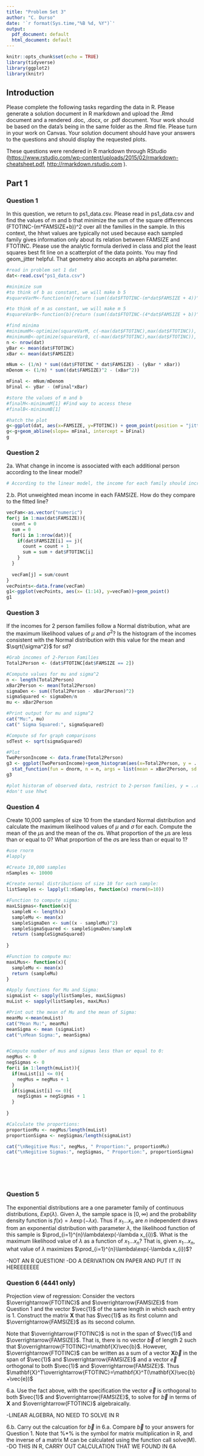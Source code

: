 ```yaml
---
title: "Problem Set 3"
author: "C. Durso"
date: '`r format(Sys.time,"%B %d, %Y")`'
output:
  pdf_document: default
  html_document: default
---
```


```r
knitr::opts_chunk$set(echo = TRUE)
library(tidyverse)
library(ggplot2)
library(knitr)
```

## Introduction

Please complete the following tasks regarding the data in R. Please generate a solution document in R markdown and upload the .Rmd document and a rendered  .doc, .docx, or .pdf document.  Your work should be based  on the data's being in the same folder as the .Rmd file. Please turn in your work on Canvas. Your solution document should have your answers to the questions and should display the requested plots.

These questions were rendered in R markdown through RStudio (<https://www.rstudio.com/wp-content/uploads/2015/02/rmarkdown-cheatsheet.pdf>, <http://rmarkdown.rstudio.com> ).

## Part 1

### Question 1

In this question, we return to ps1_data.csv. Please read in ps1_data.csv and find the values of m and b that minimize the sum of the square differences (FTOTINC-(m*FAMSIZE+b))^2 over all the families in the sample. In this context, the hhwt values are typically not used because each sampled family gives information only about its relation between FAMSIZE and FTOTINC. Please use the analytic formula derived in class and plot the least squares best fit line on a scatterplot of the data points. You may find geom_jitter helpful. That geometry also accepts an alpha parameter.



```r
#read in problem set 1 dat
dat<-read.csv("ps1_data.csv")

#minimize sum
#to think of b as constant, we will make b 5
#squareVarM<-function(m){return (sum((dat$FTOTINC-(m*dat$FAMSIZE + 4))^2))}

#to think of m as constant, we will make m 5
#squareVarB<-function(b){return (sum((dat$FTOTINC-(4*dat$FAMSIZE + b))^2))}

#find minima
#minimumM<-optimize(squareVarM, c(-max(dat$FTOTINC),max(dat$FTOTINC)), maximum=FALSE)
#minimumB<-optimize(squareVarB, c(-max(dat$FTOTINC),max(dat$FTOTINC)), maximum=FALSE)
n <- nrow(dat)
yBar <- mean(dat$FTOTINC)
xBar <- mean(dat$FAMSIZE)

mNum <- (1/n) * sum((dat$FTOTINC * dat$FAMSIZE) - (yBar * xBar))
mDenom <- (1/n) * sum((dat$FAMSIZE)^2 - (xBar^2))

mFinal <- mNum/mDenom
bFinal <- yBar - (mFinal*xBar)

#store the values of m and b
#finalM<-minimumM[1] #Find way to access these
#finalB<-minimumB[1]

#hatch the plot
g<-ggplot(dat, aes(x=FAMSIZE, y=FTOTINC)) + geom_point(position = "jitter")
g<-g+geom_abline(slope= mFinal, intercept = bFinal)
g

```



### Question 2

2a. What change in income is associated with each additional person according to the linear model?

```r
# According to the linear model, the income for each family should increase by the value of m for each additional family member
```

2.b. Plot unweighted mean income in each FAMSIZE. How do they compare to the fitted line?

```r
vecFam<-as.vector("numeric")
for(j in 1:max(dat$FAMSIZE)){
  count = 0
  sum = 0
  for(i in 1:nrow(dat)){
    if(dat$FAMSIZE[i] == j){
      count = count + 1
      sum = sum + dat$FTOTINC[i]
    }
  }
 
  vecFam[j] = sum/count
}
vecPoints<-data.frame(vecFam)
g1<-ggplot(vecPoints, aes(x= (1:14), y=vecFam))+geom_point()
g1


```


### Question 3

If the incomes for 2 person families follow a Normal distribution, what are the maximum likelihood values of $\mu$ and $\sigma^2$? Is the histogram of the incomes consistent with the Normal distribution with this value for the mean and $\sqrt{\sigma^2}$ for sd?

```r

#Grab incomes of 2-Person Families
Total2Person <- (dat$FTOTINC[dat$FAMSIZE == 2]) 

#Compute values for mu and sigma^2
n <- length(Total2Person)
xBar2Person <- mean(Total2Person)
sigmaDen <- sum((Total2Person - xBar2Person)^2)
sigmaSquared <- sigmaDen/n
mu <- xBar2Person

#Print output for mu and sigma^2
cat("Mu:", mu)
cat(" Sigma Squared:", sigmaSquared)

#Compute sd for graph comparisons
sdTest <- sqrt(sigmaSquared)

#Plot
TwoPersonIncome <- data.frame(Total2Person)
g3 <- ggplot(TwoPersonIncome)+geom_histogram(aes(x=Total2Person, y = ..density..)) +
  stat_function(fun = dnorm, n = n, args = list(mean = xBar2Person, sd = sdTest), color = "red")
g3

#plot historam of observed data, restrict to 2-person families, y = ..density..., do density histogram
#don't use hhwt
```


### Question 4

Create 10,000 samples of size 10 from the standard Normal distribution and calculate the maximum likelihood values of $\mu$ and $\sigma$ for each. Compute the mean of the $\mu$s and the mean of the $\sigma$s. What proportion of the $\mu$s are less than or equal to 0? What proportion of the $\sigma$s are less than or equal to 1?

```r

#use rnorm
#lapply

#Create 10,000 samples
nSamples <- 10000

#Create normal distributions of size 10 for each sample:
listSamples <- lapply(1:nSamples, function(x) rnorm(n=10))

#Function to compute sigma:
maxLSigmas<-function(x){
  sampleN <- length(x)
  sampleMu <- mean(x)
  sampleSigmaDen <- sum((x - sampleMu)^2)
  sampleSigmaSquared <- sampleSigmaDen/sampleN
  return (sampleSigmaSquared)
  
}

#Function to compute mu:
maxLMus<- function(x){
  sampleMu <- mean(x)
  return (sampleMu)
}

#Apply functions for Mu and Sigma:
sigmaList <- sapply(listSamples, maxLSigmas)
muList <- sapply(listSamples, maxLMus)

#Print out the mean of Mu and the mean of Sigma:
meanMu <-mean(muList)
cat("Mean Mu:", meanMu)
meanSigma <- mean (sigmaList)
cat("\nMean Sigma:", meanSigma)


#Compute number of mus and sigmas less than or equal to 0:
negMus <- 0
negSigmas <- 0
for(i in 1:length(muList)){
  if(muList[i] <= 0){
    negMus = negMus + 1 
  }
  if(sigmaList[i] <= 0){
    negSigmas = negSigmas + 1
  }
  
}

#Calculate the proportions:
proportionMu <- negMus/length(muList)
proportionSigma <- negSigmas/length(sigmaList)

cat("\nNegitive Mus:", negMus, " Proportion:", proportionMu)
cat("\nNegitive Sigmas:", negSigmas, " Proportion:", proportionSigma)







```

### Question 5

The exponential distributions are a one parameter family of continuous distributions, $Exp(\lambda)$. Given $\lambda$, the sample space is $[0,\infty)$ and the probability density function is $f(x)=\lambda\exp(-\lambda x)$. Thus if $x_1...x_n$ are $n$ independent draws from an exponential distribution with parameter $\lambda$, the likelihood function of this sample is $\prod_{i=1}^{n}\lambda\exp(-\lambda x_{i})$. What is the maximum likelihood value of $\lambda$ as a function of $x_1...x_n$? That is, given $x_1...x_n$, what value of $\lambda$ maximizes $\prod_{i=1}^{n}\lambda\exp(-\lambda x_{i})$? 


-NOT AN R QUESTION!
-DO A DERIVATION ON PAPER AND PUT IT IN HEREEEEEEE

### Question 6 (4441 only)

Projection view of regression: Consider the vectors $\overrightarrow{FTOTINC}$ and  $\overrightarrow{FAMSIZE}$  from Question 1 and the vector $\vec{1}$ of the same length in which each entry is $1$. Construct the matrix $\mathbf{X}$  that has $\vec{1}$ as its first column and $\overrightarrow{FAMSIZE}$  as its second column. 

Note that $\overrightarrow{FTOTINC}$  is not in the span of $\vec{1}$  and $\overrightarrow{FAMSIZE}$. That is, there is no vector $\vec{b}$  of length 2 such that $\overrightarrow{FTOTINC}=\mathbf{X}\vec{b}$. However, $\overrightarrow{FTOTINC}$  can be written as a sum of a vector $\mathbf{X}\vec{b}$  in the span of $\vec{1}$ and $\overrightarrow{FAMSIZE}$ and a vector $\vec{e}$  orthogonal to both $\vec{1}$  and $\overrightarrow{FAMSIZE}$. Thus $\mathbf{X}^T\overrightarrow{FTOTINC}=\mathbf{X}^T(\mathbf{X}\vec{b}+\vec{e})$ 

6.a. Use the fact above, with the specification the vector $\vec{e}$ is orthogonal to both $\vec{1}$ and $\overrightarrow{FAMSIZE}$, to solve for $\vec{b}$ in terms of $\mathbf{X}$ and $\overrightarrow{FTOTINC}$ algebraically.

-LINEAR ALGEBRA, NO NEED TO SOLVE IN R

6.b. Carry out the calcuation for $\vec{b}$ in 6.a. Compare $\vec{b}$ to your answers for Question 1. Note that %*% is the symbol for matrix multiplication in R, and the inverse of a matrix M can be calculated using the function call solve(M).
-DO THIS IN R, CARRY OUT CALCULATION THAT WE FOUND IN 6A

```r
```
